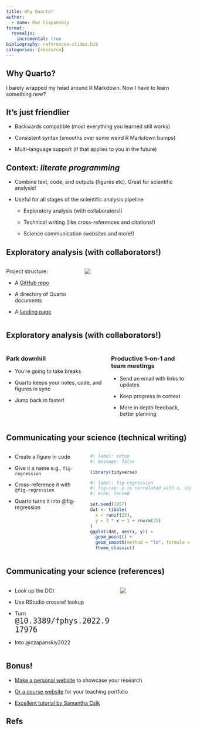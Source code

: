 ```yaml
---
title: Why Quarto?
author:
  - name: Max Czapanskiy
format: 
  revealjs:
    incremental: true
bibliography: references-slides.bib
categories: [resource]
---
```


## Why Quarto?

I barely wrapped my head around R Markdown. Now I have to learn something new?

## It's just friendlier

-   Backwards compatible (most everything you learned still works)

-   Consistent syntax (smooths over some weird R Markdown bumps)

-   Multi-language support (if that applies to you in the future)

## Context: *literate programming*

-   Combine text, code, and outputs (figures etc). Great for scientific analysis!

-   Useful for all stages of the scientific analysis pipeline

    -   Exploratory analysis (with collaborators!)

    -   Technical writing (like cross-references and citations!)

    -   Science communication (websites and more!)

## Exploratory analysis (with collaborators!)

::: columns
::: {.column width="40%"}
Project structure:

-   A [GitHub repo](https://github.com/FlukeAndFeather/antwincomm)

-   A directory of Quarto documents

-   A [landing page](https://flukeandfeather.github.io/antwincomm/)
:::

::: {.column width="60%"}
![](survey_effort-1.png)
:::
:::

## Exploratory analysis (with collaborators!)

::: columns
::: column
### Park downhill

-   You're going to take breaks

-   Quarto keeps your notes, code, and figures in sync

-   Jump back in faster!
:::

::: column
### Productive 1-on-1 and team meetings

-   Send an email with links to updates

-   Keep progress in context

-   More in depth feedback, better planning
:::
:::

## Communicating your science (technical writing)

::: columns
::: column
-   Create a figure in code

-   Give it a name e.g., `fig-regression`

-   Cross-reference it with `@fig-regression`

-   Quarto turns it into @fig-regression
:::

::: column
```r
#| label: setup
#| message: false

library(tidyverse)
```

```r
#| label: fig-regression
#| fig-cap: y is correlated with x, isn't that swell?
#| echo: fenced

set.seed(1057)
dat <- tibble(
  x = runif(25),
  y = 3 * x + 1 + rnorm(25)
)
ggplot(dat, aes(x, y)) +
  geom_point() +
  geom_smooth(method = "lm", formula = y ~ x) +
  theme_classic()
```
:::
:::

## Communicating your science (references)

::: columns
::: {.column width="60%"}
-   Look up the DOI

-   Use RStudio crossref lookup

-   Turn [`@10.3389/fphys.2022.917976`]{style="font-size: 1.5rem;"}

-   Into @czapanskiy2022
:::

::: {.column width="40%"}
![](quarto-bib.gif)
:::
:::

## Bonus!

-   [Make a personal website](https://cmhale98.github.io/) to showcase your research

-   [Or a course website](https://allisonpayne.github.io/queerecologies/) for your teaching portfolio

-   [Excellent tutorial by Samantha Csik](https://ucsb-meds.github.io/creating-quarto-websites/)

## Refs

::: {#refs}
:::
